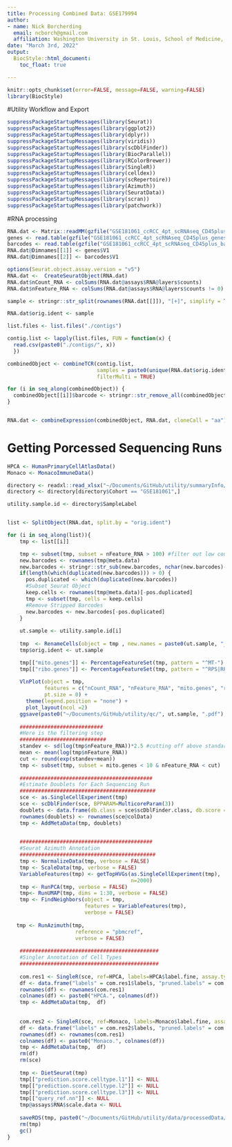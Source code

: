 ```yaml
---
title: Processing Combined Data: GSE179994
author: 
- name: Nick Borcherding
  email: ncborch@gmail.com
  affiliation: Washington University in St. Louis, School of Medicine, St. Louis, MO, USA
date: "March 3rd, 2022"
output:
  BiocStyle::html_document:
    toc_float: true

---
```


```r
knitr::opts_chunk$set(error=FALSE, message=FALSE, warning=FALSE)
library(BiocStyle)
```

#Utility Workflow and Export

```r
suppressPackageStartupMessages(library(Seurat))
suppressPackageStartupMessages(library(ggplot2))
suppressPackageStartupMessages(library(dplyr))
suppressPackageStartupMessages(library(viridis))
suppressPackageStartupMessages(library(scDblFinder))
suppressPackageStartupMessages(library(BiocParallel))
suppressPackageStartupMessages(library(RColorBrewer))
suppressPackageStartupMessages(library(SingleR))
suppressPackageStartupMessages(library(celldex))
suppressPackageStartupMessages(library(scRepertoire))
suppressPackageStartupMessages(library(Azimuth))
suppressPackageStartupMessages(library(SeuratData))
suppressPackageStartupMessages(library(scran))
suppressPackageStartupMessages(library(patchwork))
```


#RNA processing 

```r
RNA.dat <- Matrix::readMM(gzfile("GSE181061_ccRCC_4pt_scRNAseq_CD45plus_matrix.mtx.gz"))
genes <- read.table(gzfile("GSE181061_ccRCC_4pt_scRNAseq_CD45plus_genes.tsv.gz"))
barcodes <- read.table(gzfile("GSE181061_ccRCC_4pt_scRNAseq_CD45plus_barcodes.tsv.gz"))
RNA.dat@Dimnames[[1]] <- genes$V1
RNA.dat@Dimnames[[2]] <- barcodes$V1

options(Seurat.object.assay.version = "v5")
RNA.dat <-  CreateSeuratObject(RNA.dat)
RNA.dat$nCount_RNA <- colSums(RNA.dat@assays$RNA@layers$counts)
RNA.dat$nFeature_RNA <- colSums(RNA.dat@assays$RNA@layers$counts != 0)

sample <- stringr::str_split(rownames(RNA.dat[[]]), "[+]", simplify = TRUE)[,1]

RNA.dat$orig.ident <- sample

list.files <- list.files("./contigs")

contig.list <- lapply(list.files, FUN = function(x) {
  read.csv(paste0("./contigs/", x))
  })

combinedObject <- combineTCR(contig.list, 
                             samples = paste0(unique(RNA.dat$orig.ident), "+"), 
                             filterMulti = TRUE)

for (i in seq_along(combinedObject)) {
  combinedObject[[i]]$barcode <- stringr::str_remove_all(combinedObject[[i]]$barcode, "-1")
}


RNA.dat <- combineExpression(combinedObject, RNA.dat, cloneCall = "aa")
```

# Getting Porcessed Sequencing Runs

```r
HPCA <- HumanPrimaryCellAtlasData()
Monaco <- MonacoImmuneData()

directory <- readxl::read_xlsx("~/Documents/GitHub/utility/summaryInfo/sample.directory.xlsx") #Meta.data
directory <- directory[directory$Cohort == "GSE181061",]

utility.sample.id <- directory$SampleLabel


list <- SplitObject(RNA.dat, split.by = "orig.ident")

for (i in seq_along(list)){
    tmp <- list[[i]]

    tmp <- subset(tmp, subset = nFeature_RNA > 100) #filter out low count/feature cells\
    new.barcodes <- rownames(tmp@meta.data)
    new.barcodes <- stringr::str_sub(new.barcodes, nchar(new.barcodes)-15, nchar(new.barcodes))
    if(length(which(duplicated(new.barcodes))) > 0) {
      pos.duplicated <- which(duplicated(new.barcodes))
      #Subset Seurat Object
      keep.cells <- rownames(tmp@meta.data)[-pos.duplicated]
      tmp <- subset(tmp, cells = keep.cells)
      #Remove Stripped Barcodes
      new.barcodes <- new.barcodes[-pos.duplicated]
    }
    
    ut.sample <- utility.sample.id[i]
    
    tmp  <- RenameCells(object = tmp , new.names = paste0(ut.sample, "_", new.barcodes))
    tmp$orig.ident <- ut.sample

    tmp[["mito.genes"]] <- PercentageFeatureSet(tmp, pattern = "^MT-")
    tmp[["ribo.genes"]] <- PercentageFeatureSet(tmp, pattern = "^RPS|RPL-")
    
    VlnPlot(object = tmp, 
            features = c("nCount_RNA", "nFeature_RNA", "mito.genes", "ribo.genes"), 
            pt.size = 0) + 
      theme(legend.position = "none") + 
      plot_layout(ncol =2)
    ggsave(paste0("~/Documents/GitHub/utility/qc/", ut.sample, ".pdf"), height = 8, width=8)
    
    ###########################
    #Here is the filtering step
    ############################
    standev <- sd(log(tmp$nFeature_RNA))*2.5 #cutting off above standard deviation of 2.5
    mean <- mean(log(tmp$nFeature_RNA))
    cut <- round(exp(standev+mean))
    tmp <- subset(tmp, subset = mito.genes < 10 & nFeature_RNA < cut)
    
    ###########################################
    #Estimate Doublets for Each Sequencing Run
    ############################################
    sce <- as.SingleCellExperiment(tmp)
    sce <- scDblFinder(sce, BPPARAM=MulticoreParam(3))
    doublets <- data.frame(db.class = sce$scDblFinder.class, db.score = sce$scDblFinder.score)
    rownames(doublets) <- rownames(sce@colData)
    tmp <- AddMetaData(tmp, doublets)

    
    ###########################################
    #Seurat Azimuth Annotation
    ############################################
    tmp <- NormalizeData(tmp, verbose = FALSE)
    tmp <- ScaleData(tmp, verbose = FALSE)
    VariableFeatures(tmp) <- getTopHVGs(as.SingleCellExperiment(tmp), 
                                        n=2000)
    tmp <- RunPCA(tmp, verbose = FALSE)
    tmp<- RunUMAP(tmp, dims = 1:30, verbose = FALSE)
    tmp <- FindNeighbors(object = tmp, 
                         features = VariableFeatures(tmp), 
                         verbose = FALSE)
   
   tmp <- RunAzimuth(tmp, 
                      reference = "pbmcref",
                      verbose = FALSE)
      
    #############################################
    #Singler Annotation of Cell Types
    #############################################
      
    com.res1 <- SingleR(sce, ref=HPCA, labels=HPCA$label.fine, assay.type.test=1)
    df <- data.frame("labels" = com.res1$labels, "pruned.labels" = com.res1$pruned.labels)
    rownames(df) <- rownames(com.res1)
    colnames(df) <- paste0("HPCA.", colnames(df))
    tmp <- AddMetaData(tmp,  df)
  
    
    com.res2 <- SingleR(sce, ref=Monaco, labels=Monaco$label.fine, assay.type.test=1)
    df <- data.frame("labels" = com.res2$labels, "pruned.labels" = com.res2$pruned.labels)
    rownames(df) <- rownames(com.res1)
    colnames(df) <- paste0("Monaco.", colnames(df))
    tmp <- AddMetaData(tmp,  df)
    rm(df)
    rm(sce)
    
    tmp <- DietSeurat(tmp)
    tmp[["prediction.score.celltype.l1"]] <- NULL
    tmp[["prediction.score.celltype.l2"]] <- NULL
    tmp[["prediction.score.celltype.l3"]] <- NULL
    tmp[["query_ref.nn"]] <- NULL
    tmp@assays$RNA$scale.data <- NULL
    
    saveRDS(tmp, paste0("~/Documents/GitHub/utility/data/processedData/seuratObjects/", ut.sample, ".rds"))
    rm(tmp)
    gc()
}
```